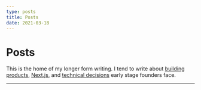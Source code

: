 ```yaml
---
type: posts
title: Posts
date: 2021-03-18
---
```



<OGImage />

# Posts

This is the home of my longer form writing. I tend to write about [building products](/tags/building-products), [Next.js](/tags/next.js), and [technical decisions](/tags/tech-decisions) early stage founders face.

---
